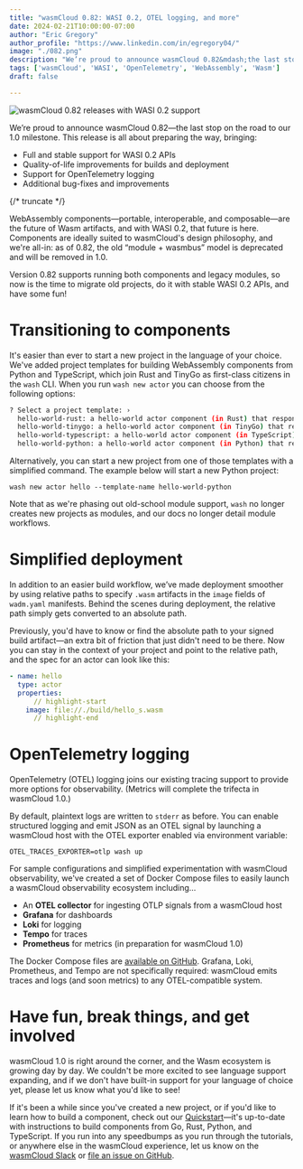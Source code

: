 ```yaml
---
title: "wasmCloud 0.82: WASI 0.2, OTEL logging, and more"
date: 2024-02-21T10:00:00-07:00
author: "Eric Gregory"
author_profile: "https://www.linkedin.com/in/egregory04/"
image: "./082.png"
description: "We’re proud to announce wasmCloud 0.82&mdash;the last stop on the road to our 1.0 milestone. For this tutorial, we'll use Python as an example. This release brings WASI 0.2 support, OpenTelemetry logging, and more."
tags: ['wasmCloud', 'WASI', 'OpenTelemetry', 'WebAssembly', 'Wasm']
draft: false

---
```


![wasmCloud 0.82 releases with WASI 0.2 support](./082.png)

We’re proud to announce wasmCloud 0.82&mdash;the last stop on the road to our 1.0 milestone. This release is all about preparing the way, bringing: 

* Full and stable support for WASI 0.2 APIs 
* Quality-of-life improvements for builds and deployment
* Support for OpenTelemetry logging
* Additional bug-fixes and improvements

{/* truncate */}

WebAssembly components&mdash;portable, interoperable, and composable&mdash;are the future of Wasm artifacts, and with WASI 0.2, that future is here. Components are ideally suited to wasmCloud's design philosophy, and we're all-in: as of 0.82, the old “module + wasmbus” model is deprecated and will be removed in 1.0.  

Version 0.82 supports running both components and legacy modules, so now is the time to migrate old projects, do it with stable WASI 0.2 APIs, and have some fun!

# Transitioning to components

It's easier than ever to start a new project in the language of your choice. We've added project templates for building WebAssembly components from Python and TypeScript, which join Rust and TinyGo as first-class citizens in the `wash` CLI. When you run `wash new actor` you can choose from the following options:

```bash
? Select a project template: ›
  hello-world-rust: a hello-world actor component (in Rust) that responds over an HTTP connection
  hello-world-tinygo: a hello-world actor component (in TinyGo) that responds over an HTTP connection
  hello-world-typescript: a hello-world actor component (in TypeScript) that responds over an HTTP connection
  hello-world-python: a hello-world actor component (in Python) that responds over an HTTP connection
```

Alternatively, you can start a new project from one of those templates with a simplified command. The example below will start a new Python project:  

`wash new actor hello --template-name hello-world-python`

Note that as we're phasing out old-school module support, `wash` no longer creates new projects as modules, and our docs no longer detail module workflows.

# Simplified deployment

In addition to an easier build workflow, we’ve made deployment smoother by using relative paths to specify `.wasm` artifacts in the `image` fields of `wadm.yaml` manifests. Behind the scenes during deployment, the relative path simply gets converted to an absolute path.  

Previously, you'd have to know or find the absolute path to your signed build artifact&mdash;an extra bit of friction that just didn't need to be there. Now you can stay in the context of your project and point to the relative path, and the spec for an actor can look like this:

```yaml
- name: hello
  type: actor
  properties:
      // highlight-start
    image: file://./build/hello_s.wasm
      // highlight-end
```

# OpenTelemetry logging

OpenTelemetry (OTEL) logging joins our existing tracing support to provide more options for observability. (Metrics will complete the trifecta in wasmCloud 1.0.)  

By default, plaintext logs are written to `stderr` as before. You can enable structured logging and emit JSON as an OTEL signal by launching a wasmCloud host with the OTEL exporter enabled via environment variable:

```shell
OTEL_TRACES_EXPORTER=otlp wash up
```

For sample configurations and simplified experimentation with wasmCloud observability, we've created a set of Docker Compose files to easily launch a wasmCloud observability ecosystem including...

* An **OTEL collector** for ingesting OTLP signals from a wasmCloud host
* **Grafana** for dashboards
* **Loki** for logging
* **Tempo** for traces
* **Prometheus** for metrics (in preparation for wasmCloud 1.0)

The Docker Compose files are [available on GitHub](https://github.com/wasmCloud/wasmCloud/tree/main/examples/docker). Grafana, Loki, Prometheus, and Tempo are not specifically required: wasmCloud emits traces and logs (and soon metrics) to any OTEL-compatible system.

# Have fun, break things, and get involved

wasmCloud 1.0 is right around the corner, and the Wasm ecosystem is growing day by day. We couldn't be more excited to see language support expanding, and if we don't have built-in support for your language of choice yet, please let us know what you'd like to see!

If it's been a while since you've created a new project, or if you'd like to learn how to build a component, check out our [Quickstart](https://wasmcloud.com/docs/tour/hello-world)&mdash;it's up-to-date with instructions to build components from Go, Rust, Python, and TypeScript. If you run into any speedbumps as you run through the tutorials, or anywhere else in the wasmCloud experience, let us know on the [wasmCloud Slack](https://slack.wasmcloud.com/) or [file an issue on GitHub](https://github.com/wasmCloud/wasmCloud/issues).
